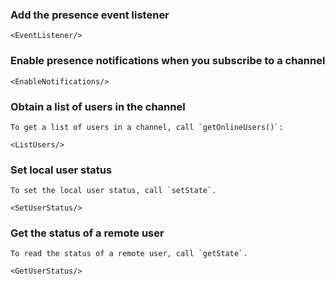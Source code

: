

### **Add the presence event listener**

    <EventListener/>

### **Enable presence notifications when you subscribe to a channel**

    <EnableNotifications/>

### **Obtain a list of users in the channel**

    To get a list of users in a channel, call `getOnlineUsers()`:

    <ListUsers/>

### **Set local user status**

    To set the local user status, call `setState`. 

    <SetUserStatus/>

### **Get the status of a remote user**

    To read the status of a remote user, call `getState`.

    <GetUserStatus/>